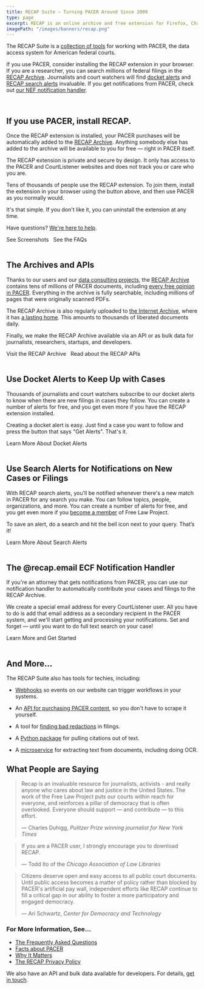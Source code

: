 ```yaml
---
title: RECAP Suite — Turning PACER Around Since 2009
type: page
excerpt: RECAP is an online archive and free extension for Firefox, Chrome and Safari that improves the experience of using PACER, the electronic public access system for the U.S. Federal District and Bankruptcy Courts. Once installed, every docket or PDF you purchase on PACER will be added to the [RECAP Archive][archive]. Anything somebody else has added to the archive will be available to you for free — right in PACER itself.
imagePath: "/images/banners/recap.png"
---
```


<p className="lead">The RECAP Suite is a <a href="/2023/03/13/what-is-in-the-recap-suite/">collection of tools</a> for working with PACER, the data access system for American federal courts.</p>

If you use PACER, consider installing the RECAP extension in your browser. If you are a researcher, you can search millions of federal filings in the <a href="https://www.courtlistener.com/recap/">RECAP Archive</a>. Journalists and court watchers will find <a href="https://www.courtlistener.com/help/alerts/#recap-alerts">docket alerts</a> and <a href="https://www.courtlistener.com/help/alerts/#search-alerts">RECAP search alerts</a> invaluable. If you get notifications from PACER, check out <a href="https://recap.email">our NEF notification handler</a>.

<InstallRECAPButtons/>

<br/>


## If you use PACER, install RECAP.

Once the RECAP extension is installed, your PACER purchases will be automatically added to the [RECAP Archive][archive]. Anything somebody else has added to the archive will be available to you for free — right in PACER itself.

The RECAP extension is private and secure by design. It only has access to the PACER and CourtListener websites and does not track you or care who you are.

Tens of thousands of people use the RECAP extension. To join them, install the extension in your browser using the button above, and then use PACER as you normally would.

It's that simple. If you don't like it, you can uninstall the extension at any time.

Have questions? [We're here to help][c].

<div className="flex flex-wrap gap-2 justify-center">
  <WhiteButton size="lg" href="/recap/screenshots/">See Screenshots</WhiteButton>
  <span className="pt-4 hidden sm:inline">&nbsp;</span>
  <WhiteButton size="lg" href="/recap/faq/">See the FAQs</WhiteButton>
</div>
<br/>

## The Archives and APIs

Thanks to our users and our [data consulting projects][data], the [RECAP Archive][archive] contains tens of millions of PACER documents, including [every free opinion in PACER][free]. Everything in the archive is fully searchable, including millions of pages that were originally scanned PDFs.

The RECAP Archive is also regularly uploaded to [the Internet Archive][ia-itself], where it has [a lasting home][ia]. This amounts to thousands of liberated documents daily.

Finally, we make the RECAP Archive available via an API or as bulk data for journalists, researchers, startups, and developers.

<div className="flex flex-wrap gap-6 justify-center">
    <WhiteButton size="lg" href="https://www.courtlistener.com/recap/">Visit the RECAP Archive</WhiteButton>
    <span className="pt-4 hidden sm:inline">&nbsp;</span>
    <WhiteButton size="lg" href="https://www.courtlistener.com/help/api/">Read about the RECAP APIs</WhiteButton>
</div>
<br/>


## Use Docket Alerts to Keep Up with Cases

Thousands of journalists and court watchers subscribe to our docket alerts to know when there are new filings in cases they follow. You can create a number of alerts for free, and you get even more if you have the RECAP extension installed.

Creating a docket alert is easy. Just find a case you want to follow and press the button that says "Get Alerts". That's it.

<div className="text-center">
  <WhiteButton size="lg" href="https://www.courtlistener.com/help/alerts/">Learn More About Docket Alerts</WhiteButton>
</div>
<br/>

## Use Search Alerts for Notifications on New Cases or Filings

With RECAP search alerts, you’ll be notified whenever there's a new match in PACER for any search you make. You can follow topics, people, organizations, and more. You can create a number of alerts for free, and you get even more if you <a href="https://donate.free.law/forms/membership">become a member</a> of Free Law Project.

To save an alert, do a search and hit the bell icon next to your query. That’s it!

<div className="text-center">
  <WhiteButton size="lg" href="https://www.courtlistener.com/help/alerts/#search-alerts">Learn More About Search Alerts</WhiteButton>
</div>
<br/>

## The @recap.email ECF Notification Handler

If you're an attorney that gets notifications from PACER, you can use our notification handler to automatically contribute your cases and filings to the RECAP Archive.

We create a special email address for every CourtListener user. All you have to do is add that email address as a secondary recipient in the PACER system, and we'll start getting and processing your notifications. Set and forget — until you want to do full text search on your case!

<div className="text-center">
  <WhiteButton size="lg" href="https://www.courtlistener.com/help/recap/email/">Learn More and Get Started</WhiteButton>
</div>
<br/>


## And More…

The RECAP Suite also has tools for techies, including:

 - [Webhooks](https://www.courtlistener.com/help/api/webhooks/) so events on our website can trigger workflows in your systems.

 - An [API for purchasing PACER content](/2019/11/05/pacer-fetch-api/), so you don't have to scrape it yourself.

 - A tool for [finding bad redactions](/projects/x-ray/) in filings.

 - A [Python package](/projects/juriscraper/) for pulling citations out of text.

 - A [microservice](/projects/doctor/) for extracting text from documents, including doing OCR.


## What People are Saying

<blockquote>
  <p>Recap is an invaluable resource for journalists, activists - and really anyone who cares about law and justice in the United States. The work of the Free Law Project puts our courts within reach for everyone, and reinforces a pillar of democracy that is often overlooked. Everyone should support — and contribute — to this effort.</p>
  <footer className="text-gray-400">&mdash; Charles Duhigg, <cite>Pulitzer Prize winning journalist for New York Times</cite></footer>
</blockquote>

<blockquote>
  <p>If you are a PACER user, I strongly encourage you to download RECAP.</p>
  <footer className="text-gray-400">&mdash; Todd Ito of the <cite>Chicago Association of Law Libraries</cite></footer>
</blockquote>

<blockquote>
  <p>Citizens deserve open and easy access to all public court documents. Until public access becomes a matter of policy rather than blocked by PACER's artificial pay wall, independent efforts like RECAP continue to fill a critical gap in our ability to foster a more participatory and engaged democracy.</p>
  <footer className="text-gray-400">&mdash; Ari Schwartz, <cite>Center for Democracy and Technology</cite></footer>
</blockquote>


### For More Information, See&hellip;

 - [The Frequently Asked Questions][faq]
 - [Facts about PACER][pacer-faq]
 - [Why It Matters][wim]
 - [The RECAP Privacy Policy][privacy]

We also have an API and bulk data available for developers. For details, [get in touch][c].


[faq]: /recap/faq/
[pacer-faq]: /pacer-facts/
[wim]: /2009/06/19/why-it-matters/
[privacy]: /recap/privacy-policy/
[c]: /contact/
[free]: /2017/08/15/we-have-all-free-pacer/
[bulk]: /data-consulting/
[archive]: https://www.courtlistener.com/recap/
[ia]: https://archive.org/details/usfederalcourts&tab=about
[ia-itself]: https://archive.org
[citp]: https://citp.princeton.edu/
[yee]: http://zesty.ca/
[bcarver]: http://www.ischool.berkeley.edu/people/faculty/briancarver
[ml]: http://michaeljaylissner.com/
[hand]: http://papers.ssrn.com/sol3/papers.cfm?abstract_id=1138083
[data]: /data-consulting/
